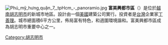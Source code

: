 [[File:Phú_mỹ_hưng,quận_7,_tpHcm_-_panoramio.jpg|thumb]]
'''富美興都市區'''（{{vie|hn=區都市富美興|qn=Khu đô thị Phú Mỹ Hưng}}）是位於[[越南|越南]][[胡志明市|胡志明市]]的新城市地區。設計由一個[[美國|美國]]建築公司實行。投資者是[[台灣|台灣]]企業家[[丁善理|丁善理]]。城市總面積6平方公里，佈局富有特色，和週圍環境諧和。富美興都市區成為胡志明市重要中心之一。

[[Category:胡志明市|Category:胡志明市]]
{{SEAsia-stub}}